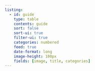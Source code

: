 ```yaml
---
listing:
  - id: guide
    type: table
    contents: guide
    sort: false
    sort-ui: true
    filter-ui: true
    categories: numbered
    feed: true
    date-format: long
    image-height: 100px
    fields: [image, title, categories]
---
```

